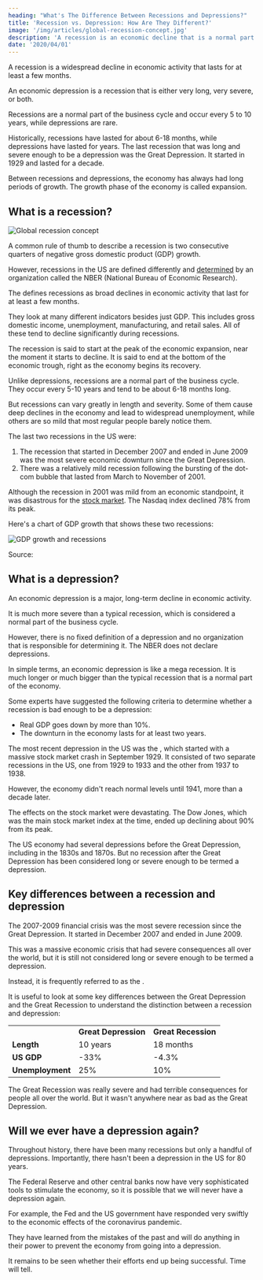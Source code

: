 ```yaml
---
heading: "What's The Difference Between Recessions and Depressions?"
title: 'Recession vs. Depression: How Are They Different?'
image: '/img/articles/global-recession-concept.jpg'
description: 'A recession is an economic decline that is a normal part of the business cycle. An economic depression is like a recession, except longer and more severe.'
date: '2020/04/01'
---
```


A recession is a widespread decline in economic activity that lasts for at least a few months.

An economic depression is a recession that is either very long, very severe, or both.

Recessions are a normal part of the business cycle and occur every 5 to 10 years, while depressions are rare.

Historically, recessions have lasted for about 6-18 months, while depressions have lasted for years. The last recession that was long and severe enough to be a depression was the Great Depression. It started in 1929 and lasted for a decade.

Between recessions and depressions, the economy has always had long periods of growth. The growth phase of the economy is called expansion.

## What is a recession?

<img src="/img/articles/global-recession-concept.jpg" alt="Global recession concept" width={1200} height={630} />

A common rule of thumb to describe a recession is two consecutive quarters of negative gross domestic product (GDP) growth.

However, recessions in the US are defined differently and [determined](/who-determines-recessions/) by an organization called the NBER (National Bureau of Economic Research).

The <External url="https://www.nber.org/" text="NBER" /> defines recessions as broad declines in economic activity that last for at least a few months.

They look at many different indicators besides just GDP. This includes gross domestic income, unemployment, manufacturing, and retail sales. All of these tend to decline significantly during recessions.

The recession is said to start at the peak of the economic expansion, near the moment it starts to decline. It is said to end at the bottom of the economic trough, right as the economy begins its recovery.

Unlike depressions, recessions are a normal part of the business cycle. They occur every 5-10 years and tend to be about 6-18 months long.

But recessions can vary greatly in length and severity. Some of them cause deep declines in the economy and lead to widespread unemployment, while others are so mild that most regular people barely notice them.

The last two recessions in the US were:

1. The recession that started in December 2007 and ended in June 2009 was the most severe economic downturn since the Great Depression.
2. There was a relatively mild recession following the bursting of the dot-com bubble that lasted from March to November of 2001.

Although the recession in 2001 was mild from an economic standpoint, it was disastrous for the [stock market](/stock-market-hours/). The Nasdaq index declined 78% from its peak.

Here's a chart of GDP growth that shows these two recessions:

<img
	src="/img/articles/gdp-growth-and-recessions.png"
	alt="GDP growth and recessions"
	width={1382}
	height={592}
	className="add-border"
/>

Source: <External url="https://tradingeconomics.com/united-states/gdp-growth" text="tradingeconomics.com" />

## What is a depression?

An economic depression is a major, long-term decline in economic activity.

It is much more severe than a typical recession, which is considered a normal part of the business cycle.

However, there is no fixed definition of a depression and no organization that is responsible for determining it. The NBER does not declare depressions.

In simple terms, an economic depression is like a mega recession. It is much longer or much bigger than the typical recession that is a normal part of the economy.

Some experts have suggested the following criteria to determine whether a recession is bad enough to be a depression:

-  Real GDP goes down by more than 10%.
-  The downturn in the economy lasts for at least two years.

The most recent depression in the US was the <External url="https://en.wikipedia.org/wiki/Great_Depression" text="Great Depression" />, which started with a massive stock market crash in September 1929. It consisted of two separate recessions in the US, one from 1929 to 1933 and the other from 1937 to 1938.

However, the economy didn't reach normal levels until 1941, more than a decade later.

The effects on the stock market were devastating. The Dow Jones, which was the main stock market index at the time, ended up declining about 90% from its peak.

The US economy had several depressions before the Great Depression, including in the 1830s and 1870s. But no recession after the Great Depression has been considered long or severe enough to be termed a depression.

## Key differences between a recession and depression

The 2007-2009 financial crisis was the most severe recession since the Great Depression. It started in December 2007 and ended in June 2009.

This was a massive economic crisis that had severe consequences all over the world, but it is still not considered long or severe enough to be termed a depression.

Instead, it is frequently referred to as the <External url="https://en.wikipedia.org/wiki/Great_Recession" text="Great Recession" />.

It is useful to look at some key differences between the Great Depression and the Great Recession to understand the distinction between a recession and depression:

<table>
	<tbody>
		<tr>
			<td></td>
			<td>
				<strong>Great Depression</strong>
			</td>
			<td>
				<strong>Great Recession</strong>
			</td>
		</tr>
		<tr>
			<td>
				<strong>Length</strong>
			</td>
			<td>10 years</td>
			<td>18 months</td>
		</tr>
		<tr>
			<td>
				<strong>US GDP</strong>
			</td>
			<td>-33%</td>
			<td>-4.3%</td>
		</tr>
		<tr>
			<td>
				<strong>Unemployment</strong>
			</td>
			<td>25%</td>
			<td>10%</td>
		</tr>
	</tbody>
</table>

The Great Recession was really severe and had terrible consequences for people all over the world. But it wasn't anywhere near as bad as the Great Depression.

## Will we ever have a depression again?

Throughout history, there have been many recessions but only a handful of depressions. Importantly, there hasn't been a depression in the US for 80 years.

The Federal Reserve and other central banks now have very sophisticated tools to stimulate the economy, so it is possible that we will never have a depression again.

For example, the Fed and the US government have responded very swiftly to the economic effects of the coronavirus pandemic.

They have learned from the mistakes of the past and will do anything in their power to prevent the economy from going into a depression.

It remains to be seen whether their efforts end up being successful. Time will tell.
